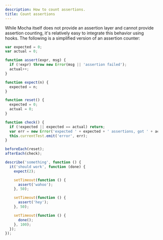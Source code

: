 ```yaml
---
description: How to count assertions.
title: Count assertions
---
```


While Mocha itself does not provide an assertion layer and cannot provide assertion counting, it's relatively easy to integrate this behavior using hooks. The following is a simplified version of an assertion counter:

```js
var expected = 0;
var actual = 0;

function assert(expr, msg) {
  if (!expr) throw new Error(msg || 'assertion failed');
  actual++;
}

function expect(n) {
  expected = n;
}

function reset() {
  expected = 0;
  actual = 0;
}

function check() {
  if (!expected || expected == actual) return;
  var err = new Error('expected ' + expected + ' assertions, got ' + actual);
  this.currentTest.emit('error', err);
}

beforeEach(reset);
afterEach(check);

describe('something', function () {
  it('should work', function (done) {
    expect(2);

    setTimeout(function () {
      assert('wahoo');
    }, 50);

    setTimeout(function () {
      assert('hey');
    }, 50);

    setTimeout(function () {
      done();
    }, 100);
  });
});
```

